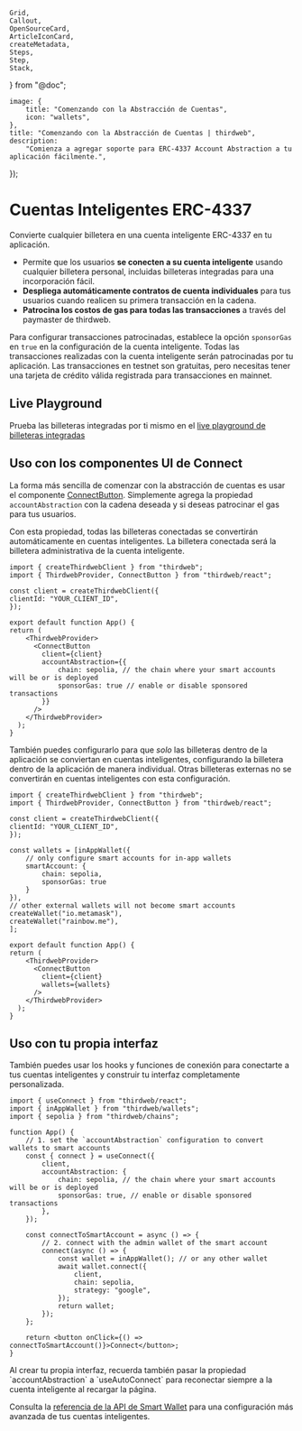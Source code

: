 	Grid,
	Callout,
	OpenSourceCard,
	ArticleIconCard,
	createMetadata,
	Steps,
	Step,
	Stack,
} from "@doc";

	image: {
		title: "Comenzando con la Abstracción de Cuentas",
		icon: "wallets",
	},
	title: "Comenzando con la Abstracción de Cuentas | thirdweb",
	description:
		"Comienza a agregar soporte para ERC-4337 Account Abstraction a tu aplicación fácilmente.",
});

# Cuentas Inteligentes ERC-4337

Convierte cualquier billetera en una cuenta inteligente ERC-4337 en tu aplicación.

- Permite que los usuarios **se conecten a su cuenta inteligente** usando cualquier billetera personal, incluidas billeteras integradas para una incorporación fácil.
- **Despliega automáticamente contratos de cuenta individuales** para tus usuarios cuando realicen su primera transacción en la cadena.
- **Patrocina los costos de gas para todas las transacciones** a través del paymaster de thirdweb.

<Callout title="Transacciones patrocinadas" variant="info">

Para configurar transacciones patrocinadas, establece la opción `sponsorGas` en `true` en la configuración de la cuenta inteligente.
Todas las transacciones realizadas con la cuenta inteligente serán patrocinadas por tu aplicación. Las transacciones en testnet son gratuitas, pero necesitas tener una tarjeta de crédito válida registrada para transacciones en mainnet.

</Callout>

## Live Playground

Prueba las billeteras integradas por ti mismo en el [live playground de billeteras integradas](https://playground.thirdweb.com/connect/account-abstraction/connect)

<Stack>

<ArticleIconCard
	title="Prueba la demostración"
	icon={ExternalLink}
	href="https://playground.thirdweb.com/connect/account-abstraction/connect"
	description="Ve el SDK en acción en el live playground"
/>

</Stack>


## Uso con los componentes UI de Connect

La forma más sencilla de comenzar con la abstracción de cuentas es usar el componente [ConnectButton](/connect/sign-in/ConnectButton). Simplemente agrega la propiedad `accountAbstraction` con la cadena deseada y si deseas patrocinar el gas para tus usuarios.

Con esta propiedad, todas las billeteras conectadas se convertirán automáticamente en cuentas inteligentes. La billetera conectada será la billetera administrativa de la cuenta inteligente.

```tsx
import { createThirdwebClient } from "thirdweb";
import { ThirdwebProvider, ConnectButton } from "thirdweb/react";

const client = createThirdwebClient({
clientId: "YOUR_CLIENT_ID",
});

export default function App() {
return (
    <ThirdwebProvider>
      <ConnectButton
	    client={client}
	    accountAbstraction={{
			chain: sepolia, // the chain where your smart accounts will be or is deployed
            sponsorGas: true // enable or disable sponsored transactions
        }}
	  />
    </ThirdwebProvider>
  );
}
```

También puedes configurarlo para que *solo* las billeteras dentro de la aplicación se conviertan en cuentas inteligentes, configurando la billetera dentro de la aplicación de manera individual. Otras billeteras externas no se convertirán en cuentas inteligentes con esta configuración.

```tsx
import { createThirdwebClient } from "thirdweb";
import { ThirdwebProvider, ConnectButton } from "thirdweb/react";

const client = createThirdwebClient({
clientId: "YOUR_CLIENT_ID",
});

const wallets = [inAppWallet({
	// only configure smart accounts for in-app wallets
	smartAccount: {
		chain: sepolia,
        sponsorGas: true
	}
}), 
// other external wallets will not become smart accounts
createWallet("io.metamask"), 
createWallet("rainbow.me"),
];

export default function App() {
return (
    <ThirdwebProvider>
      <ConnectButton
	    client={client}
	    wallets={wallets}
	  />
    </ThirdwebProvider>
  );
}
```

## Uso con tu propia interfaz

También puedes usar los hooks y funciones de conexión para conectarte a tus cuentas inteligentes y construir tu interfaz completamente personalizada.

```tsx
import { useConnect } from "thirdweb/react";
import { inAppWallet } from "thirdweb/wallets";
import { sepolia } from "thirdweb/chains";

function App() {
	// 1. set the `accountAbstraction` configuration to convert wallets to smart accounts
	const { connect } = useConnect({
		client,
		accountAbstraction: {
			chain: sepolia, // the chain where your smart accounts will be or is deployed
			sponsorGas: true, // enable or disable sponsored transactions
		},
	});

	const connectToSmartAccount = async () => {
		// 2. connect with the admin wallet of the smart account
		connect(async () => {
			const wallet = inAppWallet(); // or any other wallet
			await wallet.connect({
				client,
				chain: sepolia,
				strategy: "google",
			});
			return wallet;
		});
	};

	return <button onClick={() => connectToSmartAccount()}>Connect</button>;
}
```

<Callout title="Conexión automática de cuentas inteligentes" variant="info">
Al crear tu propia interfaz, recuerda también pasar la propiedad `accountAbstraction` a `useAutoConnect` para reconectar siempre a la cuenta inteligente al recargar la página.
</Callout>

Consulta la [referencia de la API de Smart Wallet](/references/typescript/v5/smartWallet) para una configuración más avanzada de tus cuentas inteligentes.

<Stack>

<ArticleIconCard
	title="Referencia de la API de Smart Wallet"
	icon={TypeScriptIcon}
	href="/references/typescript/v5/smartWallet"
	description="Configuración más avanzada de tus cuentas inteligentes"
/>

</Stack>
